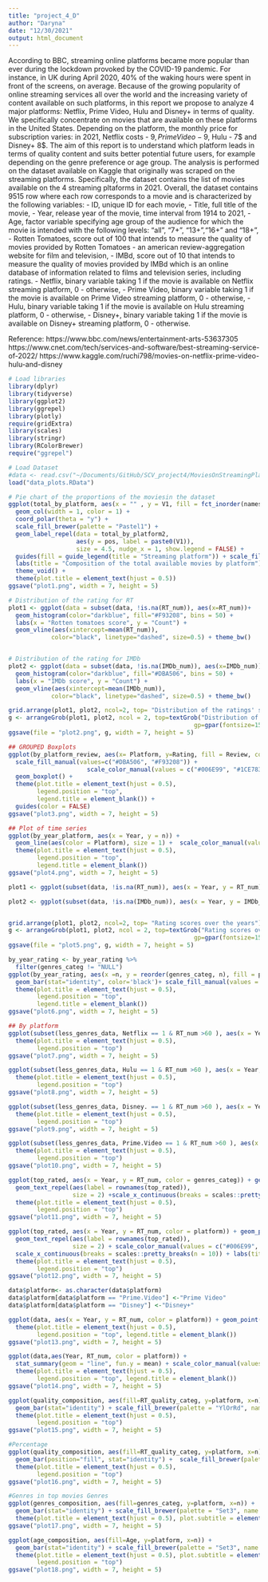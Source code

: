 ```yaml
---
title: "project_4_D"
author: "Daryna"
date: "12/30/2021"
output: html_document
---
```


According to BBC, streaming online platforms became more popular than ever during the lockdown provoked by the COVID-19 pandemic. For instance, in UK during April 2020, 40% of the waking hours were spent in front of the screens, on average. Because of the growing popularity of online streaming services all over the world and the increasing variety of content available on such platforms, in this report we propose to analyze 4 major platforms: Netflix, Prime Video, Hulu and Disney+ in terms of quality. We specifically concentrate on movies that are available on these platforms in the United States. Depending on the platform, the monthly price for subscription varies: in 2021, Netflix costs - 9$, Prime Video - 9$, Hulu - 7$ and Disney+ 8$. The aim of this report is to understand which platform leads in terms of quality content and suits better potential future users, for example depending on the genre preference or age group. 
The analysis is performed on the dataset available on Kaggle that originally was scraped on the streaming platforms. Specifically, the dataset contains the list of movies available on the 4 streaming pltaforms in 2021. Overall, the dataset contains 9515 row where each row corresponds to a movie and is characterized by the following variables: 
- ID, unique ID for each movie,
- Title, full title of the movie, 
- Year, release year of the movie, time interval from 1914 to 2021,
- Age, factor variable specifying age group of the audience for which the movie is intended with the following levels: "all", "7+", "13+","16+" and "18+",
- Rotten Tomatoes, score out of 100 that intends to measure the quality of movies provided by Rotten Tomatoes - an american review-aggregation website for film and television,
- IMBd, score out of 10 that intends to measure the quality of movies provided by IMBd which is an online database of information related to films and television series, including ratings.
- Netflix, binary variable taking 1 if the movie is available on Netflix streaming platform, 0 - otherwise,
- Prime Video, binary variable taking 1 if the movie is available on Prime Video streaming platform, 0 - otherwise,
- Hulu, binary variable taking 1 if the movie is available on Hulu streaming platform, 0 - otherwise,
- Disney+, binary variable taking 1 if the movie is available on Disney+ streaming platform, 0 - otherwise.


Reference:
https://www.bbc.com/news/entertainment-arts-53637305
https://www.cnet.com/tech/services-and-software/best-streaming-service-of-2022/
https://www.kaggle.com/ruchi798/movies-on-netflix-prime-video-hulu-and-disney

```r
# Load libraries
library(dplyr)
library(tidyverse)
library(ggplot2)
library(ggrepel)
library(plotly)
require(gridExtra)
library(scales)
library(stringr)
library(RColorBrewer)
require("ggrepel")
```

```r
# Load Dataset
#data <- read.csv("~/Documents/GitHub/SCV_project4/MoviesOnStreamingPlatforms_updated.csv")
load("data_plots.RData")
```

```r
# Pie chart of the proportions of the moviesin the dataset
ggplot(total_by_platform, aes(x = "" , y = V1, fill = fct_inorder(names))) +
  geom_col(width = 1, color = 1) +
  coord_polar(theta = "y") +
  scale_fill_brewer(palette = "Pastel1") +
  geom_label_repel(data = total_by_platform2,
                   aes(y = pos, label = paste0(V1)),
                   size = 4.5, nudge_x = 1, show.legend = FALSE) +
  guides(fill = guide_legend(title = "Streaming platform")) + scale_fill_manual(values=c("#E50914", "#00A8E1", "#1CE783", "#006E99")) +
  labs(title = "Composition of the total available movies by platform") +
  theme_void() +
  theme(plot.title = element_text(hjust = 0.5))
ggsave("plot1.png", width = 7, height = 5)
```



```r
# Distribution of the rating for RT  
plot1 <- ggplot(data = subset(data, !is.na(RT_num)), aes(x=RT_num))+
  geom_histogram(color="darkblue", fill="#F93208", bins = 50) + 
  labs(x = "Rotten tomatoes score", y = "Count") + 
  geom_vline(aes(xintercept=mean(RT_num)),
            color="black", linetype="dashed", size=0.5) + theme_bw()


# Distribution of the rating for IMDb 
plot2 <- ggplot(data = subset(data, !is.na(IMDb_num)), aes(x=IMDb_num))+
  geom_histogram(color="darkblue", fill="#DBA506", bins = 50) + 
  labs(x = "IMDb score", y = "Count") +
  geom_vline(aes(xintercept=mean(IMDb_num)),
            color="black", linetype="dashed", size=0.5) + theme_bw()

grid.arrange(plot1, plot2, ncol=2, top= "Distribution of the ratings' scores")
g <- arrangeGrob(plot1, plot2, ncol = 2, top=textGrob("Distribution of the ratings' scores",
                                                    gp=gpar(fontsize=15)))
ggsave(file = "plot2.png", g, width = 7, height = 5)
```


```r
## GROUPED Boxplots
ggplot(by_platform_review, aes(x= Platform, y=Rating, fill = Review, color  = Platform)) + 
  scale_fill_manual(values=c("#DBA506", "#F93208")) + 
                      scale_color_manual(values = c("#006E99", "#1CE783","#E50914", "#00A8E1")) + theme_bw() + labs(title = "Distribution of scores by platform") + 
  geom_boxplot() +
  theme(plot.title = element_text(hjust = 0.5),
        legend.position = "top",
        legend.title = element_blank()) +
  guides(color = FALSE)
ggsave("plot3.png", width = 7, height = 5)
```

```r
## Plot of time series
ggplot(by_year_platform, aes(x = Year, y = n)) + 
  geom_line(aes(color = Platform), size = 1) +  scale_color_manual(values = c("#006E99", "#1CE783","#E50914", "#00A8E1")) + scale_x_continuous(breaks = scales::pretty_breaks(n = 10))+ scale_y_continuous(breaks = scales::pretty_breaks(n = 5)) + labs(title = "Number of movies available by platform depending on the release year", y = "Count") +theme_bw() +
  theme(plot.title = element_text(hjust = 0.5),
        legend.position = "top",
        legend.title = element_blank())
ggsave("plot4.png", width = 7, height = 5)
```


```r
plot1 <- ggplot(subset(data, !is.na(RT_num)), aes(x = Year, y = RT_num)) + geom_point(alpha = 0.3, color =  "#F93208") + geom_smooth(method = "lm") + scale_x_continuous(breaks = scales::pretty_breaks(n = 5)) + labs(y = "Rotten Tomatoes score")+ theme_bw()

plot2 <- ggplot(subset(data, !is.na(IMDb_num)), aes(x = Year, y = IMDb_num)) + geom_point(alpha = 0.5, color = "#DBA506") + geom_smooth(method = "lm") + scale_x_continuous(breaks = scales::pretty_breaks(n = 5)) + labs(y = "IMDb score")  + theme_bw()


grid.arrange(plot1, plot2, ncol=2, top= "Rating scores over the years")
g <- arrangeGrob(plot1, plot2, ncol = 2, top=textGrob("Rating scores over the years",
                                                    gp=gpar(fontsize=15)))
ggsave(file = "plot5.png", g, width = 7, height = 5)
```

```r
by_year_rating <- by_year_rating %>%
  filter(genres_categ != "NULL")
ggplot(by_year_rating, aes(x =n, y = reorder(genres_categ, n), fill = platform)) + 
  geom_bar(stat="identity", color='black')+ scale_fill_manual(values = c("#006E99", "#1CE783","#E50914", "#00A8E1"), name="Streaming platform") + labs(title = "Number of movies by genre depending on the platform", y = "Genre", x = "Number of movies") + theme_bw()+
  theme(plot.title = element_text(hjust = 0.5),
        legend.position = "top",
        legend.title = element_blank())
ggsave("plot6.png", width = 7, height = 5)
```


```r
## By platform
ggplot(subset(less_genres_data, Netflix == 1 & RT_num >60 ), aes(x = Year, y = RT_num, color = genres_categ)) + geom_point( alpha = 0.5, size = 1.5) + scale_color_brewer(palette = "Set1", name= "Genre") + labs(title = "Well rated Netflix movies by release year and genre", y = "Rotten Tomatoes score")+  scale_x_continuous(breaks = scales::pretty_breaks(n = 10)) + theme_bw()+
  theme(plot.title = element_text(hjust = 0.5),
        legend.position = "top")
ggsave("plot7.png", width = 7, height = 5)
```

```r
ggplot(subset(less_genres_data, Hulu == 1 & RT_num >60 ), aes(x = Year, y = RT_num, color = genres_categ)) + geom_point( alpha = 0.5, size = 1.5) + scale_color_brewer(palette = "Set1", name ="Genre") + labs(title = "Well rated Hulu movies by release year and genre", y = "Rotten Tomatoes score")+  scale_x_continuous(breaks = scales::pretty_breaks(n = 10)) + theme_bw()+
  theme(plot.title = element_text(hjust = 0.5),
        legend.position = "top")
ggsave("plot8.png", width = 7, height = 5)
```

```r
ggplot(subset(less_genres_data, Disney. == 1 & RT_num >60 ), aes(x = Year, y = RT_num, color = genres_categ)) + geom_point( alpha = 0.5, size = 1.5) + scale_color_brewer(palette = "Set1", name ="Genre") + labs(title = "Well rated Disney+ movies by release year and genre", y = "Rotten Tomatoes score")+  scale_x_continuous(breaks = scales::pretty_breaks(n = 10)) + theme_bw()+
  theme(plot.title = element_text(hjust = 0.5),
        legend.position = "top")
ggsave("plot9.png", width = 7, height = 5)
```


```r
ggplot(subset(less_genres_data, Prime.Video == 1 & RT_num >60 ), aes(x = Year, y = RT_num, color = genres_categ)) + geom_point( alpha = 0.5, size = 1.5) + scale_color_brewer(palette = "Set1", name ="Genre") + labs(title = "Well rated Prime Video movies by release year and genre", y = "Rotten Tomatoes score")+  scale_x_continuous(breaks = scales::pretty_breaks(n = 10)) + theme_bw()+
  theme(plot.title = element_text(hjust = 0.5),
        legend.position = "top")
ggsave("plot10.png", width = 7, height = 5)
```

```r
ggplot(top_rated, aes(x = Year, y = RT_num, color = genres_categ)) + geom_point( alpha = 0.5, size = 1) + 
  geom_text_repel(aes(label = rownames(top_rated)),
                  size = 2) +scale_x_continuous(breaks = scales::pretty_breaks(n = 10)) + scale_color_brewer(palette = "Set2",  name ="Genre") + labs(title = "Titles of the top rated movies by release year and genre", y = "Rotten Tomatoes score") +theme_bw()+
  theme(plot.title = element_text(hjust = 0.5),
        legend.position = "top")
ggsave("plot11.png", width = 7, height = 5)
```


```r
ggplot(top_rated, aes(x = Year, y = RT_num, color = platform)) + geom_point( alpha = 0.5, size = 1) + 
  geom_text_repel(aes(label = rownames(top_rated)),
                  size = 2) + scale_color_manual(values = c("#006E99", "#1CE783","#E50914", "#00A8E1"),  name ="Streaming Platform") +
  scale_x_continuous(breaks = scales::pretty_breaks(n = 10)) + labs(title = "Titles of the top rated movies by release year and platform", y = "Rotten Tomatoes score")  + theme_bw()+
  theme(plot.title = element_text(hjust = 0.5),
        legend.position = "top")
ggsave("plot12.png", width = 7, height = 5)

```


```r
data$platform<- as.character(data$platform)
data$platform[data$platform == "Prime.Video"] <-"Prime Video"
data$platform[data$platform == "Disney"] <-"Disney+"

ggplot(data, aes(x = Year, y = RT_num, color = platform)) + geom_point( alpha = 0.3, size = 1) + scale_color_manual(values = c("#006E99", "#1CE783","#E50914", "#00A8E1"), name= "Streaming Platform") + scale_x_continuous(breaks = scales::pretty_breaks(n = 10)) + scale_y_continuous(breaks = scales::pretty_breaks(n = 10)) + labs(title = "Rotten Tomatoes score by year and platform", y = "Rotten Tomatoes score") + theme_bw()+
  theme(plot.title = element_text(hjust = 0.5),
        legend.position = "top", legend.title = element_blank())
ggsave("plot13.png", width = 7, height = 5)
```

```r
ggplot(data,aes(Year, RT_num, color = platform)) +
  stat_summary(geom = "line", fun.y = mean) + scale_color_manual(values = c("#006E99", "#1CE783","#E50914", "#00A8E1"), name= "Streaming Platform") + scale_x_continuous(breaks = scales::pretty_breaks(n = 10)) + scale_y_continuous(breaks = scales::pretty_breaks(n = 10)) + labs(title = "Average rotten Tomatoes score by release year and platform", y = "Score") + theme_bw()+
  theme(plot.title = element_text(hjust = 0.5),
        legend.position = "top", legend.title = element_blank())
ggsave("plot14.png", width = 7, height = 5)

```


```r
ggplot(quality_composition, aes(fill=RT_quality_categ, y=platform, x=n)) + 
  geom_bar(stat="identity") + scale_fill_brewer(palette = "YlOrRd", name ="Quality",  direction=-1) + scale_x_continuous(breaks = scales::pretty_breaks(n = 10)) + labs(title = "Composition by quality of movies by platform (Rotten tomatoes)", y = "Platform", x = "Number of movies")+ theme_bw()+
  theme(plot.title = element_text(hjust = 0.5),
        legend.position = "top")
ggsave("plot15.png", width = 7, height = 5)

```


```r
#Percentage 
ggplot(quality_composition, aes(fill=RT_quality_categ, y=platform, x=n)) + 
  geom_bar(position="fill", stat="identity") +  scale_fill_brewer(palette = "YlOrRd", name ="Quality",  direction=-1) + scale_x_continuous(breaks = scales::pretty_breaks(n = 10)) +  labs(title = "Composition by quality of movies by platform (Rotten tomatoes)", y = "Platform", x = "Proportion of movies") + theme_bw()+
  theme(plot.title = element_text(hjust = 0.5),
        legend.position = "top")
ggsave("plot16.png", width = 7, height = 5)
```


```r
#Genres in top movies Genres
ggplot(genres_composition, aes(fill=genres_categ, y=platform, x=n)) + 
  geom_bar(stat="identity") + scale_fill_brewer(palette = "Set3", name ="Quality",  direction=-1) + scale_x_continuous(breaks = scales::pretty_breaks(n = 10)) + labs(title = "Composition by genres of top rated movies by platform", subtitle = "Rotten tomatoes, rating 80/100and higher", y = "Platform", x = "Number of movies")+ theme_bw()+
  theme(plot.title = element_text(hjust = 0.5), plot.subtitle = element_text(hjust = 0.5))
ggsave("plot17.png", width = 7, height = 5)

```

```r
ggplot(age_composition, aes(fill=Age, y=platform, x=n)) + 
  geom_bar(stat="identity") + scale_fill_brewer(palette = "Set3", name ="Quality",  direction=-1) + scale_x_continuous(breaks = scales::pretty_breaks(n = 10)) + labs(title = "Composition by age groups of top rated movies by platform",subtitle = "Based on rotten tomatoes score, rating 80/100 and higher", y = "Platform", x = "Number of movies")+ theme_bw()+
  theme(plot.title = element_text(hjust = 0.5), plot.subtitle = element_text(hjust = 0.5),
        legend.position = "top")
ggsave("plot18.png", width = 7, height = 5)
```

